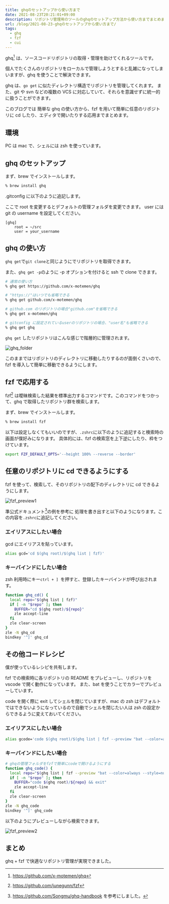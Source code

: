 ```yaml
---
title: ghqのセットアップから使い方まで
date: 2021-08-23T20:21:01+09:00
description: リポジトリ管理用のツールのghqのセットアップ方法から使い方までまとめます。fzfでの検索などの応用もあります。
url: /blog/2021-08-23-ghqのセットアップから使い方まで/
tags:
  - ghq
  - fzf
  - cui
---
```


ghq[^ghq] は、ソースコードリポジトリの取得・管理を助けてくれるツールです。

個人でたくさんのリポジトリをローカルで管理しようとすると乱雑になってしまいますが、ghq を使うことで解決できます。

ghq は、`go get` に似たディレクトリ構造でリポジトリを管理してくれます。
また、git や svn などの複数の VCS に対応していて、それらを意識せずに統一的に扱うことができます。

このブログでは 簡単な ghq の使い方から、fzf を用いて簡単に任意のリポジトリに cd したり、エディタで開いたりする応用までまとめます。

## 環境

PC は mac で、シェルには zsh を使っています。

## ghq のセットアップ

まず、brew でインストールします。

```sh
% brew install ghq
```

.gitconfig に以下のように追記します。

ここで root を変更するとデフォルトの管理フォルダを変更できます。
user には git の username を設定してください。

```
[ghq]
	root = ~/src
	user = your_username
```

## ghq の使い方

`ghq get`で`git clone`と同じようにでリポジトリを取得できます。

また、`ghq get -p`のように -p オプションを付けると ssh で clone できます。

```sh
# 通常の使い方
% ghq get https://github.com/x-motemen/ghq

# "https://"はいつでも省略できる
% ghq get github.com/x-motemen/ghq

# github.com のリポジトリの場合"github.com"を省略できる
% ghq get x-motemen/ghq

# gitconfig に設定されているuserのリポジトリの場合、"user名"も省略できる
% ghq get ghq
```

`ghq get` したリポジトリはこんな感じで階層的に管理されます。

![ghq_folder](/img/ghq_folder.png "ghq_folder")

このままではリポジトリのディレクトリに移動したりするのが面倒くさいので、 fzf を導入して簡単に移動できるようにします。

## fzf で応用する

fzf[^fzf] は曖昧検索した結果を標準出力するコマンドです。このコマンドをつかって、ghq で取得したリポジトリ群を検索します。

まず、brew でインストールします。

```sh
% brew install fzf
```

以下は設定しなくてもいいのですが、`.zshrc`に以下のように追記すると検索時の画面が僕好みになります。
具体的には、fzf の検索窓を上下逆にしたり、枠をつけています。

```sh
export FZF_DEFAULT_OPTS='--height 100% --reverse --border'
```

## 任意のリポジトリに cd できるようにする

fzf を使って、検索して、そのリポジトリの配下のディレクトリに cd できるようにします。

![fzf_preview1](/img/fzf_preview1.png "fzf_preview1")

準公式ドキュメント[^ghqhandbook]の例を参考に 処理を書き出すと以下のようになります。この内容を`.zshrc`に追記してください。

### エイリアスにしたい場合

gcd にエイリアスを貼っています。

```sh
alias gcd='cd $(ghq root)/$(ghq list | fzf)'
```

### キーバインドにしたい場合

zsh 利用時にキー`ctrl + ] `を押すと、登録したキーバインドが呼び出されます。

```sh
function ghq_cd() {
  local repo="$(ghq list | fzf)"
  if [ -n "$repo" ]; then
    BUFFER="cd $(ghq root)/${repo}"
    zle accept-line
  fi
  zle clear-screen
}
zle -N ghq_cd
bindkey '^]' ghq_cd
```

## その他コードレシピ

僕が使っているレシピを共有します。

fzf での検索時に各リポジトリの README をプレビューし、リポジトリを vscode で開く動作になっています。
また、bat を使うことでカラーでプレビューしています。

code を開く際に exit してシェルを閉じていますが、mac の zsh はデフォルトではできないようになっているので自動でシェルを閉じたい人は zsh の設定からできるように変えておいてください。

### エイリアスにしたい場合

```sh
alias gcode='code $(ghq root)/$(ghq list | fzf --preview "bat --color=always --style=numbers --line-range=:100 $(ghq root)/{}/README.*") && exit'
```

### キーバインドにしたい場合

```sh
# ghqの管理フォルダをfzfで簡単にcodeで開けるようにする
function ghq_code() {
  local repo="$(ghq list | fzf --preview "bat --color=always --style=numbers --line-range=:100 $(ghq root)/{}/README.*")"
  if [ -n "$repo" ]; then
    BUFFER="code $(ghq root)/${repo} && exit"
    zle accept-line
  fi
  zle clear-screen
}
zle -N ghq_code
bindkey '^]' ghq_code
```

以下のようにプレビューしながら検索できます。

![fzf_preview2](/img/fzf_preview2.png "fzf_preview2")

## まとめ

ghq + fzf で快適なリポジトリ管理が実現できました。

[^ghq]: https://github.com/x-motemen/ghq
[^fzf]: https://github.com/junegunn/fzf
[^ghqhandbook]: https://github.com/Songmu/ghq-handbook を参考にしました。
